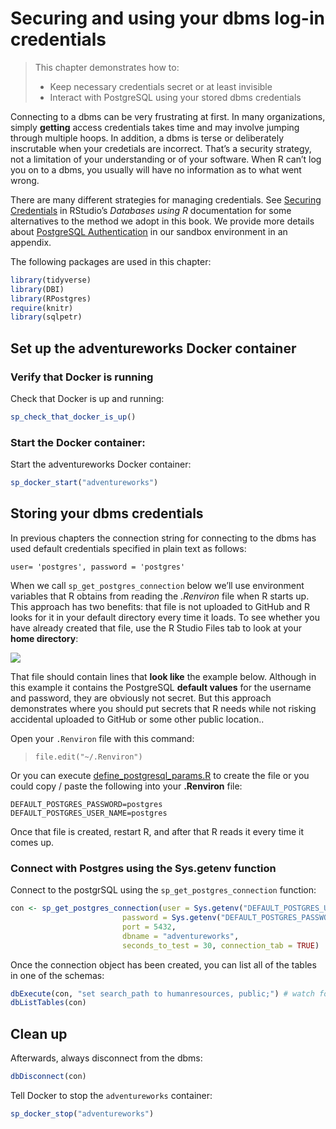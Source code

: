 # Securing and using your dbms log-in credentials {#chapter_dbms-login-credentials}

> This chapter demonstrates how to:
>
>  * Keep necessary credentials secret or at least invisible
>  * Interact with PostgreSQL using your stored dbms credentials

Connecting to a dbms can be very frustrating at first.  In many organizations, simply **getting** access credentials takes time and may involve jumping through multiple hoops.  In addition, a dbms is terse or deliberately inscrutable when your credetials are incorrect.  That's a security strategy, not a limitation of your understanding or of your software.  When R can't log you on to a dbms, you usually will have no information as to what went wrong.

There are many different strategies for managing credentials.  See [Securing Credentials](https://db.rstudio.com/best-practices/managing-credentials/) in RStudio's *Databases using R* documentation for some alternatives to the method we adopt in this book.  We provide more details about [PostgreSQL Authentication](#chapter_appendix-postresql-authentication) in our sandbox environment in an appendix.

The following packages are used in this chapter:
```r
library(tidyverse)
library(DBI)
library(RPostgres)
require(knitr)
library(sqlpetr)
```
## Set up the adventureworks Docker container

### Verify that Docker is running

Check that Docker is up and running:

```r
sp_check_that_docker_is_up()
```
### Start the Docker container:

Start the adventureworks Docker container:
```r
sp_docker_start("adventureworks")
```

## Storing your dbms credentials

In previous chapters the connection string for connecting to the dbms has used default credentials specified in plain text as follows:

  `user= 'postgres', password = 'postgres'`

When we call `sp_get_postgres_connection` below we'll use environment variables that R obtains from reading the *.Renviron* file when R starts up.  This approach has two benefits: that file is not uploaded to GitHub and R looks for it in your default directory every time it loads.  To see whether you have already created that file, use the R Studio Files tab to look at your **home directory**:

![](screenshots/locate-renviron-file.png)

That file should contain lines that **look like** the example below. Although in this example it contains the PostgreSQL <b>default values</b> for the username and password, they are obviously not secret.  But this approach demonstrates where you should put secrets that R needs while not risking accidental uploaded to GitHub or some other public location..

Open your `.Renviron` file with this command:

>
> `file.edit("~/.Renviron")`
>

Or you can execute [define_postgresql_params.R](define_postgresql_params.R) to create the file or you could copy / paste the following into your **.Renviron** file:
```
DEFAULT_POSTGRES_PASSWORD=postgres
DEFAULT_POSTGRES_USER_NAME=postgres
```
Once that file is created, restart R, and after that R reads it every time it comes up. 

### Connect with Postgres using the Sys.getenv function

Connect to the postgrSQL using the `sp_get_postgres_connection` function:
```r
con <- sp_get_postgres_connection(user = Sys.getenv("DEFAULT_POSTGRES_USER_NAME"),
                         password = Sys.getenv("DEFAULT_POSTGRES_PASSWORD"),
                         port = 5432,
                         dbname = "adventureworks",
                         seconds_to_test = 30, connection_tab = TRUE)
```
Once the connection object has been created, you can list all of the tables in one of the schemas:
```r
dbExecute(con, "set search_path to humanresources, public;") # watch for duplicates!
dbListTables(con)
```

## Clean up

Afterwards, always disconnect from the dbms:
```r
dbDisconnect(con)
```
Tell Docker to stop the `adventureworks` container:
```r
sp_docker_stop("adventureworks")
```

